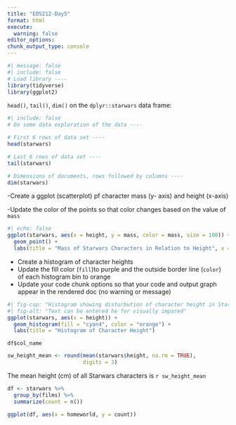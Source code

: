 ```yaml
---
title: "EDS212-Day5"
format: html
execute: 
  warning: false
editor_options: 
chunk_output_type: console
---
```


```r
#| message: false
#| include: false
# Load library ----
library(tidyverse)
library(ggplot2)
```

`head()`, `tail()`, `dim()` on the `dplyr::starwars` data frame: 

```r
#| include: false
# Do some data exploration of the data ----

# First 6 rows of data set ----
head(starwars)

# Last 6 rows of data set ----
tail(starwars)

# Dimensions of documents, rows followed by columns ----
dim(starwars)

```

-Create a ggplot (scatterplot) pf character mass (y- axis) and height (x-axis)

-Update the color of the points so that color changes based on the value of `mass`
```r
#| echo: false
ggplot(starwars, aes(x = height, y = mass, color = mass, size = 100)) + 
  geom_point() + 
  labs(title = "Mass of Starwars Characters in Relation to Height", x = "Height (cm)", y = "Mass (kg)")
```

- Create a histogram of character heights 
- Update the fill color (`fill`)to purple and the outside border line (`color`) of each histogram bin to orange
- Update your code chunk options so that your code and output graph appear in the rendered doc (no warning or message)
```r
#| fig-cap: "Histogram showing disturbution of character height in Starwars"
#| fig-alt: "Text can be entered he for visually impared"
ggplot(starwars, aes(x = height)) + 
  geom_histogram(fill = "cyan4", color = "orange") + 
  labs(title = "Histogram of Character Height")
```

`df$col_name`

```r
sw_height_mean <- round(mean(starwars$height, na.rm = TRUE), 
                        digits = 3) 

```

The mean height (cm) of all Starwars characters is `r sw_height_mean`

```r
df <- starwars %>%
  group_by(films) %>%
  summarize(count = n())

ggplot(df, aes(x = homeworld, y = count)) 

```



